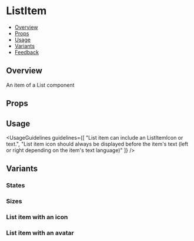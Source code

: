 
<Meta of={ListItemStories} />

# ListItem

- [Overview](#overview)
- [Props](#props)
- [Usage](#usage)
- [Variants](#variants)
- [Feedback](#feedback)

## Overview

An item of a List component

<Canvas>
  <Story of={ListItemStories.Overview} />
</Canvas>

## Props

<Controls />

## Usage

<UsageGuidelines
  guidelines={[
    "List item can include an ListItemIcon or text.",
    "List item icon should always be displayed before the item's text (left or right depending on the item's text language)"
  ]}
/>

## Variants

### States

<Canvas>
  <Story of={ListItemStories.States} />
</Canvas>

### Sizes

<Canvas>
  <Story of={ListItemStories.Sizes} />
</Canvas>

### List item with an icon

<Canvas>
  <Story of={ListItemStories.WithIcon} />
</Canvas>

### List item with an avatar

<Canvas>
  <Story of={ListItemStories.WithAvatar} />
</Canvas>
